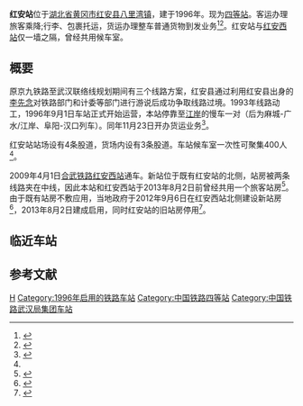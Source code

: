 {{Infobox China railway station 
|车站名称 = 红安站
|图片 = 
|图片介紹 = 
|其他名称= 
|车站名称拼音=Hong’an Zhan
|英文名称=Hong’an Railway Station
|电报码 = HWN
|拼音码 = HAN
|车站代码= 25951<ref>{{cite book|title=中华人民共和国铁路车站代码（GB/T 10302-2010）|publisher=中国标准出版社|year=2010|isbn=155066140495|ignore-isbn-error=true|pages=14}}</ref><ref>{{Cite web |url=http://yupiao.info/station/%E7%BA%A2%E5%AE%89 |title=红安站 车站资料 |access-date=2022-03-02 |archive-date=2016-05-11 |archive-url=https://web.archive.org/web/20160511082348/http://yupiao.info/station/%E7%BA%A2%E5%AE%89/ |dead-url=no }}</ref>
|车站类型= 货运站
|始建时间=
|开通运营=  1996年
|车站位置 = [[湖北省|湖北省]][[黄冈市|黄冈市]][[红安县|红安县]][[八里湾镇|八里湾镇]]柯家湾
|坐标 = {{Coord|31.00391667|N|114.6143111|E|format=dms|display=inline,title|type:railwaystation_region:CN}}
|归属 = [[武汉铁路局|武汉铁路局]]
|使用状态= 使用中
|线路 = [[麻武铁路|麻武铁路]]
|车站等级 = [[四等站_(中鐵)|四等站]]
|月台数目 = 2
|侧式站台=
|岛式站台=
|站台面 = 
|股道数目 =4
|正线= 
|到发线=
|其它线= 
|网站 = 
|站线配置图 = {{黄冈市铁路车站RDT|红安站}}
}}
'''红安站'''位于[[湖北省|湖北省]][[黄冈市|黄冈市]][[红安县|红安县]][[八里湾镇|八里湾镇]]，建于1996年。现为[[四等站_(中鐵)|四等站]]。客运办理旅客乘降;行李、包裹托运，货运办理整车普通货物到发业务<ref>{{cite book |title=中国铁路站名词典 |author=孙本祥 编 |publisher=中国铁道出版社 |year=2003 |isbn=9787113039417 |pages=393 }}</ref><ref name="95306info">{{cite web|url=http://hyfw.95306.cn/hyinfo/action/FwcszsAction_index?type=1|title=营业站服务信息查询|publisher=中国铁路95306网|accessdate=2020-05-18|archive-date=2018-09-14|archive-url=https://web.archive.org/web/20180914133603/http://hyfw.95306.cn/hyinfo/action/FwcszsAction_index?type=1|dead-url=no}}</ref>。红安站与[[红安西站|红安西站]]仅一墙之隔，曾经共用候车室。

==概要==
原京九铁路至武汉联络线规划期间有三个线路方案，红安县通过利用红安县出身的[[李先念|李先念]]对铁路部门和计委等部门进行游说后成功争取线路过境。1993年线路动工，1996年9月1日车站正式开始运营，本站停靠{{站|宋埠}}至[[江岸站_(湖北省)|江岸]]的慢车一对（后为麻城-广水/江岸、阜阳-汉口列车）。同年11月23日开办货运业务<ref name="hayb1">{{cite book|author=红安县地方志编纂委员会|title=红安年鉴1994-1997|publisher=红安县人民政府|year=1999}}</ref>。

红安站站场设有4条股道，货场内设有3条股道。车站候车室一次性可聚集400人<ref name="hayb1"/>。

2009年4月1日[[合武铁路|合武铁路]][[红安西站|红安西站]]通车。新站位于既有红安站的北侧，站房被两条线路夹在中线，因此本站和红安西站于2013年8月2日前曾经共用一个旅客站房<ref>{{cite news|url=http://www.chnrailway.com/news/2009420/20094209314656222608.shtml|title=合武铁路客运专线途经红安停靠3趟|work=荆楚网|publisher=中华铁道网|date=2009-04-20|accessdate=2020-05-18|archive-date=2019-08-20|archive-url=https://web.archive.org/web/20190820033704/http://www.chnrailway.com/news/2009420/20094209314656222608.shtml|dead-url=no}}</ref>。由于既有站房不敷应用，当地政府于2012年9月6日在红安西站北侧建设新站房<ref>{{cite news|url=http://www.hb.chinanews.com/news/2012/0907/118532.html|title=合武客专线红安西站新站房正式开工|work=湖北新闻网|publisher=中国新闻网|date=2012-09-07|accessdate=2020-05-18|archive-date=2019-08-20|archive-url=https://web.archive.org/web/20190820113741/http://www.hb.chinanews.com/news/2012/0907/118532.html|dead-url=no}}</ref>，2013年8月2日建成启用，同时红安站的旧站房停用<ref>{{cite news|title=湖北红安西火车站新站房8月2日正式启用|url=http://news.ifeng.com/gundong/detail_2013_08/03/28234511_0.shtml|publisher=凤凰网|work=人民网|date=2012-08-03}}</ref>。

==临近车站==
{{start rail box|[[中国铁路|中国铁路]]}}
{{s-inop|[[宋埠站|宋埠站]]|{{站|麻城}}方向}}
{{s-line|[[麻武铁路|麻武铁路]]<br />← 19km 红安站 22km →}}
{{s-inop|[[甘露山站|甘露山站]]|{{站|武汉北}}方向}}
{{end box}}

== 参考文献 ==
{{Reflist}}
{{麻武铁路}}

[[Category:黄冈市铁路车站|H]]
[[Category:1996年启用的铁路车站|Category:1996年启用的铁路车站]]
[[Category:中国铁路四等站|Category:中国铁路四等站]]
[[Category:中国铁路武汉局集团车站|Category:中国铁路武汉局集团车站]]